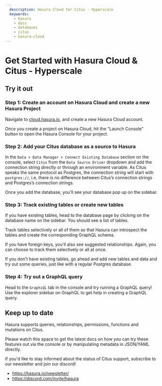 ```yaml
---
  description: Hasura Cloud for Citus - Hyperscale
  keywords:
    - hasura
    - docs
    - databases
    - citus
    - hasura-cloud
---
```



# Get Started with Hasura Cloud & Citus - Hyperscale

## Try it out

### Step 1: Create an account on Hasura Cloud and create a new Hasura Project

Navigate to [cloud.hasura.io](https://cloud.hasura.io/signup/?pg=docs&plcmt=body&cta=navigate-to-cloud-hasura-io&tech=default),
and create a new Hasura Cloud account.

Once you create a project on Hasura Cloud, hit the "Launch Console"
button to open the Hasura Console for your project.

<Thumbnail
  src="/img/graphql/cloud/getting-started/create-project.png"
  alt="Connect new or existing database"
  width="600px"
/>

### Step 2: Add your Citus database as a source to Hasura

In the `Data > Data Manager > Connect Existing Database` section on the
console, select `Citus` from the `Data Source Driver` dropdown and add
the connection string directly or through an environment variable. As
Citus speaks the same protocol as Postgres, the connection string will
start with `postgres://`, i.e, there is no difference between Citus’s
connection strings and Postgres’s connection strings.

<Thumbnail
  src="/img/graphql/core/databases/citus-hyperscale-postgres/1-add-source.png"
  alt="Add source"
  width="600px"
/>

Once you add the database, you'll see your database pop up on the
sidebar.

### Step 3: Track existing tables or create new tables

If you have existing tables, head to the database page by clicking on
the database name on the sidebar. You should see a list of tables.

Track tables selectively or all of them so that Hasura can introspect
the tables and create the corresponding GraphQL schema.

If you have foreign keys, you'll also see suggested relationships.
Again, you can choose to track them selectively or all at once.

If you don't have existing tables, go ahead and add new tables and data
and try out some queries, just like with a regular Postgres database.

### Step 4: Try out a GraphQL query

Head to the `GraphiQL` tab in the console and try running a GraphQL
query! Use the explorer sidebar on GraphQL to get help in creating a
GraphQL query.

<Thumbnail
  src="/img/graphql/core/databases/ms-sql-server/6-make-graphql-query.png"
  alt="Make GraphQL query"
  width="1100px"
/>

## Keep up to date

Hasura supports queries, relationships, permissions, functions and
mutations on Citus.

Please watch this space to get the latest docs on how you can try these
features out via the console or by manipulating metadata in JSON/YAML
directly.

If you'd like to stay informed about the status of Citus support,
subscribe to our newsletter and join our discord!

- <https://hasura.io/newsletter/>
- <https://discord.com/invite/hasura>
